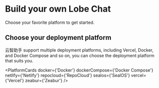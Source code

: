 # Build your own Lobe Chat

Choose your favorite platform to get started.

## Choose your deployment platform

云智助手 support multiple deployment platforms, including Vercel, Docker, and Docker Compose and so on, you can choose the deployment platform that suits you.

<PlatformCards docker={'Docker'} dockerCompose={'Docker Compose'} netlify={'Netlify'} repocloud={'RepoCloud'} sealos={'SealOS'} vercel={'Vercel'} zeabur={'Zeabur'} />

